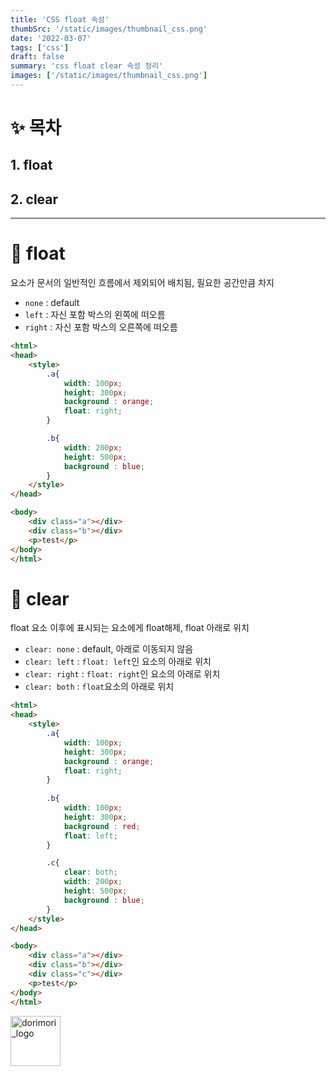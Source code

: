 ```yaml
---
title: 'CSS float 속성'
thumbSrc: '/static/images/thumbnail_css.png'
date: '2022-03-07'
tags: ['css']
draft: false
summary: 'css float clear 속성 정리'
images: ['/static/images/thumbnail_css.png']
---
```

# ✨ 목차
## 1. float
## 2. clear
---     
# 🎈 float
요소가 문서의 일반적인 흐름에서 제외되어 배치됨, 필요한 공간만큼 차지
- `none` : default
- `left` : 자신 포함 박스의 왼쪽에 떠오름 
- `right` : 자신 포함 박스의 오른쪽에 떠오름
```html
<html>
<head>
    <style> 
        .a{
            width: 100px;
            height: 300px;
            background : orange;
            float: right;
        }

        .b{
            width: 200px;
            height: 500px;
            background : blue;
        }
    </style>
</head>

<body>
    <div class="a"></div>
    <div class="b"></div>
    <p>test</p>
</body>
</html>
```
# 🎈 clear
float 요소 이후에 표시되는 요소에게 float해제, float 아래로 위치
- `clear: none` : default, 아래로 이동되지 않음
- `clear: left` : `float: left`인 요소의 아래로 위치
- `clear: right` : `float: right`인 요소의 아래로 위치
- `clear: both` : `float`요소의 아래로 위치
```html
<html>
<head>
    <style>
        .a{
            width: 100px;
            height: 300px;
            background : orange;
            float: right;
        }
        
        .b{
            width: 100px;
            height: 300px;
            background : red;
            float: left;
        }

        .c{
            clear: both;
            width: 200px;
            height: 500px;
            background : blue;
        }
    </style>
</head>

<body>
    <div class="a"></div>
    <div class="b"></div>
    <div class="c"></div>
    <p>test</p>
</body>
</html>
```


<img src="/static/images/dorimori_logo_long.jpg" height="80px" title="logo" alt="dorimori_logo"></img>